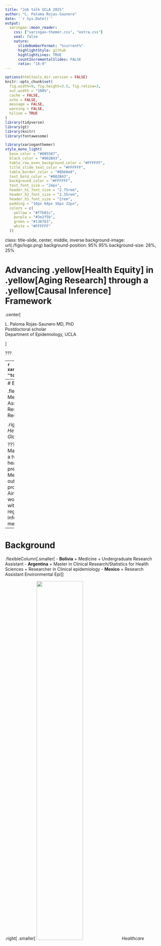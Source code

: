 ```yaml
---
title: "Job talk UCLA 2025"
author: "L. Paloma Rojas-Saunero"
date: '`r Sys.Date()`'
output:
  xaringan::moon_reader:
    css: ["xaringan-themer.css", "extra.css"]
    seal: false
    nature:
      slideNumberFormat: "%current%"
      highlightStyle: github
      highlightLines: TRUE
      countIncrementalSlides: FALSE
      ratio: "16:9"
---
```

```r
options(htmltools.dir.version = FALSE)
knitr::opts_chunk$set(
  fig.width=9, fig.height=3.5, fig.retina=3,
  out.width = "100%",
  cache = FALSE,
  echo = FALSE,
  message = FALSE, 
  warning = FALSE,
  hiline = TRUE
)
library(tidyverse)
library(gt)
library(knitr)
library(fontawesome)


```

```r
library(xaringanthemer)
style_mono_light(
  base_color = "#005587",
  black_color = "#002B43",
  table_row_even_background_color = "#FFFFFF",
  title_slide_text_color = "#FFFFFF",
  table_border_color = "#8bb8e8",
  text_bold_color = "#002B43",
  background_color = "#FFFFFF",
  text_font_size = "24px",
  header_h1_font_size = "2.75rem",
  header_h2_font_size = "2.35rem",
  header_h3_font_size = "2rem",
  padding = "16px 64px 16px 32px",
  colors = c(
    yellow = "#ffb81c",
    purple = "#3e2f5b",
    green = "#136f63",
    white = "#FFFFFF"
  ))

```

class: title-slide, center, middle, inverse
background-image: url(./figs/logo.png)
background-position: 95% 95%
background-size: 28%, 25%

# Advancing .yellow[Health Equity] in .yellow[Aging Research] through a .yellow[Causal Inference] Framework


.center[

L. Paloma Rojas-Saunero MD, PhD
<br>
Postdoctoral scholar
<br>
Department of Epidemiology, UCLA

]

???

---
```r
xaringanExtra::use_progress_bar("#ffb81c", "top", "0.25em")
```
# Background

.flexibleColumn[.smaller[
- **Bolivia**
  + Medicine
  + Undergraduate Research Assistant
]]


.right[
.smaller[
<img src=./figs/map_bolivia1.png width="55%"/>
_Healthcare Access and Quality Index, Lancet Global Health, 2022_
]]


???
I was born and raised in Bolivia, here in the heart of south america, where I earned my medical degree. This map, from The Lancet Global Health, shows healthcare access and quality index worlwide, and as you can see Bolivia is one of the most disadvantaged countries in the region. Experiencing these health inequities during my training fueled my passion for public health.

---
# Background

.flexibleColumn[.smaller[
- **Bolivia**
  + Medicine
  + Undergraduate Research Assistant
- **Argentina**
  + Master in Clinical Research/Statistics for Health Sciences
  + Researcher in Clinical epidemiology
  ]]


.right[
.smaller[
<img src=./figs/mapa_arg.png width="55%"/>
_Healthcare Access and Quality Index, Lancet Global Health, 2022_
]]


???
I moved to Argentia, where I earned a Master’s in Clinical Research and completed a two-year graduate program in statistics for health sciences. During that time I worked predominantly in clinical research in Internal Medicine, Critical Care and Liver Transplant outcomes. 
I taught biostatistics in a master program, and founded R-Ladies Buenos Aires, a chapter to teach programing to women and gender minorities. After working with electronic health records and clinical registries, I knew I needed to train in causal inference methods to translata data into meaningful research.


---
# Background

.flexibleColumn[.smaller[
- **Bolivia**
  + Medicine
  + Undergraduate Research Assistant
- **Argentina**
  + Master in Clinical Research/Statistics for Health Sciences
  + Researcher in Clinical epidemiology
- **Mexico**
  + Research Assistant Environmental Epi
]]


.right[
.smaller[
<img src=./figs/mapa_mex.png width="55%"/>
_Healthcare Access and Quality Index, Lancet Global Health, 2022_
]]

???
While living in Argentina, I also worked as research assistant for the National Institute of Public Health, Cuernavaca Mexico, in a remote position for the Environmental Epi department.
My mentors encouraged me to pursuit a PhD in Epidemiology

---
# Background

.flexibleColumn[.smaller[
- **Bolivia**
  + Medicine
  + Undergraduate Research Assistant
- **Argentina**
  + Master in Clinical Research/Statistics for Health Sciences
  + Researcher in Clinical epidemiology
- **Mexico**
  +  Research Assistant Environmental Epi
- **Netherlands**
  + PhD. in Epidemiology, Erasmus MC
- **United States**
  + Visiting Scholar CAUSALab
- **Germany**
  + Visiting Scholar, Leibniz Inst


]]


.right[
.smaller[
<img src=./figs/mapa_nl_extra.png width="55%"/>
_Healthcare Access and Quality Index, Lancet Global Health, 2022_
]]

???
I received my PhD in Epidemiology at Erasmus MC in Rotterdam Netherlands, my work was to extend causal inference methods in dementia research. During my PhD, I visited the CAUSALab at Harvard, TA’d an online course on Confounding by Dr. Miguel Hernán. I also spent at the Leibniz Institute in Germany. While I built strong collaborations with causal inference experts and launched a career in methods, I realized that I had drifted from my passion to understand health inequities, and I seeked a postdoc to learn about the field of social epi. 

---
# Background

.flexibleColumn[.smaller[
- **Bolivia**
  + Medicine
  + Undergraduate Research Assistant
- **Argentina**
  + Master in Clinical Research/Statistics for Health Sciences
  + Researcher in Clinical epidemiology
- **Mexico**
  +  Research Assistant Environmental Epi
- **Netherlands**
  + PhD. in Epidemiology, Erasmus MC
- **United States**
  + Visiting Scholar CAUSALab
- **Germany**
  + Visiting Scholar, Leibniz Inst
- **United States**
  + Postdoctoral Scholar, FSPH, UCLA

]]


.right[
.smaller[
<img src=./figs/map_ucla.png width="55%"/>
_Healthcare Access and Quality Index, Lancet Global Health, 2022_
]]

???
Luckely, I found the ideal postdoc at UCLA, that could help me bridge causal inference methods with social epidemiology to study aging-related outcomes.

---
# Research Agenda

.pull-left[
.center[

![](figs/research_agenda.jpg)
]
]

--

.pull-right[
**Contributions to the field**

- Advances on estimands for research questions with competing events 

- Implementing a causal framework to study time-varying modifiable risk factors of dementia
  + Cardiovascular risk factors
  + Social and structural determinants of health

]

---
background-image: url(./figs/press1.PNG)
background-size: 60%

???
More generally, researchers have often found unexpected inverse associations between common risk factors—such as smoking, hypertension, and obesity—and dementia. An even more striking example is the well-documented inverse association between cancer and dementia.

Your epidemiologic instincts might be thinking of all the potential sources of bias that could explain these associations, while researchers are thinking of all the potential biological mechanisms that could explain these... 

---
background-image: url(./figs/chain.jpg)
background-size: 50%

???
I see this as a result of communication between and a lack of teaching resources on this area.
My ultimate goal is to bridge the gap between methods development and real world appliations, as you will see in the following work. 

---

class: center, middle, inverse

# Advances on estimands for research questions with competing events 

---
class: left, middle

## Considering Questions Before Methods in Dementia Research With Competing Events and Causal Goals 

.smaller[

  .left[**L. Paloma Rojas-Saunero**, Jessica G. Young, Vanessa Didelez, Arfan Ikram, Sonja A. Swanson]

  .left[_American Journal of Epidemiology_, 2023
  ]]

---
## Smoking cessation and 20-year dementia risk  

<br><br><br>

.center[

<img src=./figs/comp_events.JPG width="60%"/>

]

.footnote[**C**: Shared risk factors]

---

## Questions before methods

.pull-left[
**Total effect**

What is the risk of dementia at 20 years of follow-up had all individuals stopped smoking, compared to had all individuals continued smoking?

<img src=./figs/total_effect.JPG width="100%"/>

]

--

.pull-right[
**Controlled direct effect**

What is the risk of dementia at 20 years of follow-up had all individuals stopped smoking **and not died** during the study period, compared to had all individuals continued smoking **and not died** ?

<img src=./figs/direct_effect.JPG width="100%"/>

]

.footnote[**C**: Shared risk factors]

---
## Questions before methods

.pull-left[
**Total Effect**

What is the risk of dementia at 20 years of follow-up had all individuals stopped smoking, compared to had all individuals continued smoking?

<img src=./figs/total_effect.JPG width="100%"/>]


.pull-right[
**Controlled direct effect**

What is the risk of dementia at 20 years of follow-up had all individuals stopped smoking **and not died** during the study period, compared to had all individuals continued smoking **and not died** ?

<img src=./figs/direct_effect_cens.JPG width="100%"/>

]

.footnote[**C**: Shared risk factors]

---
background-image: url(./figs/rs_logo.jpg)
background-position: 95% 95%
background-size: 15%

## Smoking cessation on dementia risk

.center[
<img src=./figs/smoke_aje.png width="80%"/>]

???
What we see is that had we asked a question about the CDE and use appropiate methods, we would see that smoking cessation prevents dementia risk.
Had we asked a question about the total effect, smoking cessation increases your risk of dementia, but again this is not bias, but rather the unbiased result for a question that does not satisfy our interest.

---

## Competing events in health equity aging research


.pull-left[.center[.bigger[Descriptive, predictive or causal contrasts comparing dementia risk between two groups (_disparity estimand_) will be impacted by differential mortality
]]]

.pull-right[
<br><br>
<img src=./figs/racism_dag.jpg width="100%"/>
]

.footnote[**Rojas-Saunero LP**, Glymour MM, Mayeda ER. Selection Bias in Health Research: Quantifying, Eliminating, or Exacerbating Health Disparities?. _Current Epidemiology Reports._ 2024]

---
## Extensions of this work

.center[
<img src=./figs/cancer_dementia1.jpg width="90%"/>
]

???
Introducing different estimands for competing events has helped me demonstrate that when we prioritize the research question and let it guide the methods, the inverse association between cancer and dementia disappears. 
Recent work by Dr. Gina Nam, outstanding PhD candidates from the epi department, replicated this analysis on a much larger and diverse sample using code that I had written, showing similar results, further breaking this pattern in the literature.

---
## Impact

.center[
<img src=./figs/cancer_dementia2.jpg width="90%"/>
]

---
## Teaching materials

.center[
<img src=./figs/competing_events_papers.jpg width="70%"/>
]

---
## Related work

.small[
- **Rojas-Saunero LP**, van der Willik KD, Schagen SB, Ikram MA, Swanson SA. Towards a clearer causal question underlying the association between cancer and dementia. _Epidemiology._ 2024.

- **Rojas-Saunero, L.P.**, Glymour, M.M. & Mayeda, E.R. Selection Bias in Health Research: Quantifying, Eliminating, or Exacerbating Health Disparities?. _Current Epidemiology Reports._ 2024.

- **Rojas-Saunero LP**, Patino CM, Ferreira JC. Intercurrent events in clinical research: the norm, not the exception. _Jornal Brasileiro de Pneumologia._ 2022.

- **Rojas-Saunero LP**, Ikesu R, Hayes-Larson E, Fong J, Chen R, Posis AIB, Whitmer RA, Gilsanz P, Glymour MM, Mayeda ER. Social isolation and functional limitation over 6 years of follow-up in a diverse cohort in Northern California: Kaiser Healthy Aging and Diverse Life Experiences (KHANDLE) Study. _In preparation._

- **Rojas-Saunero LP**, Wu Y, Gee GC, Brookmeyer R, Posis AIB, Whitmer RA, Gilsanz P, Mayeda ER. Sex/gender differences in the risk of dementia for Asian American ethnic subgroups and non-Latino White older adults in California. _In preparation._

]

---
class: center, middle, inverse

# Implementing a causal framework to study time-varying modifiable risk factors of dementia
---

class: left, middle

## Effect of Incident Stroke on Dementia Risk Over 10 Years in a Cohort of Asian American and Non-Latino White Older Adults in California

.small[

  .left[ **L. Paloma Rojas-Saunero**, Yixuan Zhou, Eleanor Hayes-Larson, Yingyan Wu, Taylor Mobley, Roch Nianogo, Holly Elser, Gilbert C. Gee, Ron Brookmeyer, Rachel Whitmer, Paola Gilsanz, and Elizabeth Rose Mayeda ]

  .left[_Neurology_, In press]

]
???
Stroke can precipitate pathological changes in the neurovascular unitleading to loss of structural and functional connectivity that could increase dementia risk.
Previous work had major methodological limitations, including how to account for the fact that stroke increases mortality, which competes with dementia.
Studies on this topic have very selected samples with minimal (if any)representation of the Asian American population.

---

## Motivation

- Stroke can trigger pathological changes in the neurovascular unit, disrupting structural and functional connectivity and increasing dementia risk.

--

- Existing studies have highly selected samples with little to no representation of Asian Americans.

--

- Prior research has major methodological limitations.

---
## Research question

- .bigger[What is the direct effect of incident stroke in the 10-year-risk of dementia across different Asian American ethnicities and White populations, had we eliminated death?]

--

- .bigger[What is the total effect of incident stroke in the 10-year-risk of dementia  across different Asian American ethnicities and White populations?]

---
background-image: url(./figs/kaiser_logo.png)
background-position: 95% 95%
background-size: 20%

## Study population & Design

- Asian American and White members of Kaiser Permanente Northern California from CMHS or RPGEH surveys.

  + With no history of stroke
  + With no history of dementia
  + From 60 to 89 years old

--

- Study Design

  + Exposure: Incident stroke in EHR (ischemic stroke, hemorrhagic stroke)
  + Outcome: Incident dementia diagnosis in EHR
  + Time zero/Baseline: Time of survey
  + End of follow-up: Dementia diagnosis, death, or age 90

---
## Covariates

.pull-left[
**Time-fixed covariates**
- Baseline age
- Sex/gender
- Nativity status
- Educational attainment
- Health status
- Smoking status
]

.pull-right[

**Time-varying covariates**
- Systolic blood pressure (median value/year)
- BMI (median value/year)
- Cholesterol (median value/year)
- Incident comorbidities
  + diabetes
  + hypertension
  + myocardial infarction
  + congestive heart failure
  + cancer]

--

**Time-updated inverse probability weights for stroke (IPTW):** so that those who have a stroke and those who don't are comparable at every time-point before stroke.


---
### Controlled direct effect of stroke on dementia

- **Had we had eliminated death** 

--

- Assumptions:
  + No unmeasured confounding
  + Loss to follow up is not informative
  + Dementia and death are statistically independent conditional on covariates
  + No measurement error

--

- **Inverse probability weights for death over follow-up (IPCW):** to make participants who remain alive after stroke comparable to the no-stroke group over follow-up.

--

- Estimate cumulative incidence of dementia using weighted Kaplan-Meier estimator (IPTW*IPCW)

--

- Calculate risk differences relating incident stroke and dementia at 10 years

---
### Controlled direct effect of stroke on dementia risk

.center[<img src=./figs/stroke_rd_cde.png width="90%"/>]

---
### Total effect of stroke on dementia risk

- **Allowing for the impact of stroke on mortality**

--

- Assumptions:
  + No unmeasured confounding
  + Loss to follow up is not informative
  + No measurement error

--

- Estimate cumulative incidence of dementia using weighted Aalen-Johansen estimator (IPTW)

--

- Calculate risk differences relating incident stroke and dementia at 10 years

---
### Total effect of stroke on dementia risk

.center[<img src=./figs/stroke_rd_total.png width="90%"/>]

???
However, if we would have targeted a total effect, including the indirect path that stroke increases mortality, all effects shift towards or below the null. This reiterates how different ways to account for death as a competing event can lead to very different results. 

Now on all analysis, we are assuming that there is no measurement error, but we can expect that those who have had a stroke had a strick screening of cognitive impairment. And  among those who don't have stroke, their is potential underdiagnosis of dementia. To understand how this bias could impact our results we did a QBA.

---
### Weighted cumulative incidence curves for Filipino participants

.center[<img src=./figs/stroke_survival_curves.png width="85%"/>]

---
### Quantitative bias analysis for differential dementia diagnosis

.left-column[

We set the sensitivity of dementia diagnosis in the stroke arm to 0.99 and considered a range of sensitivity values in the no-stroke arm, from 0.50 (worst case scenario) to 0.90. 

]

.right-column[ <img src=./figs/qba_RR_5yrcases.png width="100%"/> ]

---
## Related work

.smaller[
**Target trial emulation for time-varying interventions on dementia & stroke risk**
- **Rojas-Saunero LP**, Hughes TM, Mayeda ER, Pescador Jimenez M. Racial and ethnic differences in the risk of dementia diagnosis under hypothetical blood‐pressure‐lowering interventions: The Multi-Ethnic Study of Atherosclerosis. _Alzheimer's & Dementia Journal._ 2024.
- **Rojas-Saunero LP**, Hilal S, Murray EJ, Logan RW, Ikram MA, Swanson SA. Hypothetical blood-pressure-lowering interventions and risk of stroke and dementia. _European Journal of Epidemiology._ 2021.
- Caniglia EC, **Rojas-Saunero LP**, Hilal S, Licher S, Logan R, Stricker B, Ikram MA, Swanson SA. Emulating a target trial of statin use and risk of dementia using cohort data. _Neurology._ 2020. ]

--

.smaller[
**Target trial emulation for social determinants of health**
- **Rojas-Saunero LP**, Labrecque JA, Swanson SA. Invited Commentary: Conducting and Emulating Trials to Study Effects of Social Interventions. _American Journal of Epidemiology._ 2022.
- **Rojas-Saunero LP**, Mobley T, Zhou J, Shearston J, Rudolph K, Manly J, Gee GC, Robin-Thomas C, Casey J, Mayeda EL. Racialized residential segregation in 1940 and later-life memory decline in a nationally representative cohort of Black and White US older adults. In preparation.
]

--

.smaller[
**Target trial emulation in critical care**
- Urner M, Jüni P, **Rojas-Saunero LP**, Hansen B, Brochard LJ, Ferguson ND, Fan E. Limiting Dynamic Driving Pressure in Patients Requiring Mechanical Ventilation. _Critical Care Medicine._ 2023.
]

---

class: left, middle, inverse

## Future Directions

---
## Occupational determinants of brain & cognitive health

--

.pull-left[
<img src=./figs/boss1.JPG width="80%"/>
]

---
## Occupational determinants of brain & cognitive health

.pull-left[
<img src=./figs/boss2.JPG width="80%"/>
]

--

.pull-right[

- These mechanisms are a downstream of working discriminatory practices and regulations

- We need to study how these impact understudied populations such the Latino/a/e/x community 

- To disentangle these mechanisms we need causal inference methods!]


---
## Occupational determinants of brain & cognitive health

.pull-left[
.center[

<img src=./figs/k99_framework.jpg width="85%"/>
]

]

--

.pull-right[
.center[<br><br>
<img src=./figs/occupational_logos.jpg width="100%"/>
<br>
]
]

---
## .left[Future directions: Methodological Innovations]

.pull-left[

Extending the estimands framework for repeated measures of a continuous outcome

<img src=./figs/contrasts_estimands.png width="90%"/>
<br>.smaller[_In preparation_]
]


--

.pull-right[
Quantify and prevent bias from survival into the study in cohorts of older adults using simulations and synthetic data

<img src=./figs/stensrud.jpg width="80%"/>]



---
## .left[Future directions: Methodological Innovations]

.pull-left[

.bigger[
Use simulations to understand the sources that drive effect heterogeneity
]
]
--

.pull-left[

.center[<img src=./figs/chain_fixed2.jpg width="90%"/>

]]

---
## Mentors, students and collaborators

.container[
.left-column2[
.smaller[
- Elizabeth Rose Mayeda, UCLA (_Postdoc Mentor_)  
- Sonja A. Swanson, Pitt (_PhD Mentor_)  
- Alexander Ivan Posis, UC Davis  
- Charles DeCarli, UC Davis  
- Courtney S. Thomas Tobin, UCLA  
- Dan Mungas, UC Davis  
- Eleanor Hayes-Larson, USC  
- Eleanor Murray, BU  
- Ellen Caniglia, Penn  
- Gilbert C. Gee, UCLA  
- Hector Gonzalez, UCSD  
- Hirám Beltrán Sánchez, UCLA  
- Jian Li, UCLA  
- Jessica G. Young, HSPH  
- Joan Casey, UWashington  
- Joey Fong, UCLA  
- Lan Wen, U. Waterloo  
- Laura Acion, Metadocencia  
]]

.middle-column2[
.smaller[
- M. Martha Tellez Rojo, INSP  
- Marcia Pescador Jimenez, BU  
- Maria M. Glymour, BU  
- Mirella Díaz-Santos, UCLA  
- Paola Gilsanz, KPNC  
- Rachel Whitmer, UC Davis  
- Roch A. Nianogo, UCLA  
- Ron Brookmeyer, UCLA  
- Ruijia Chen, BU  
- Vanessa Didelez, Leibniz Inst.  

**Students**
- Jose Luis Villca, UMSS,
- Cecilia Curvale, Hosp. El Cruce
- Gina Nam, UCLA
- Kelly Guo, EMC
- Ryo Ikesu, UCLA  
- Taylor Mobley, UCLA  
- Yixuan Zhou, UCLA  
- Yingyan Wu, UCLA  
]]

.right-column2[
.smaller[
**Research Groups**
- Mayeda Research Group
- Practical Causal Inference Lab
- FSPH Rooted Academy
- MELODEM
- Equity for Latinx-Hispanic Healthy Aging (ELHA) Lab
- California Center for Population Research

**Grant Support**
- USC/UCLA Center on Biodemography and Population Health (PI)
- NIA R01AG074359 (Mayeda)
- NIA R01AG0603969 (Mayeda)
- NIA R01AG052132 (Mayeda)


]]]


---
class: left, middle, inverse

# .yellow[Thank You, Gracias!]


.left[
lp.rojassaunero@ucla.edu

]


